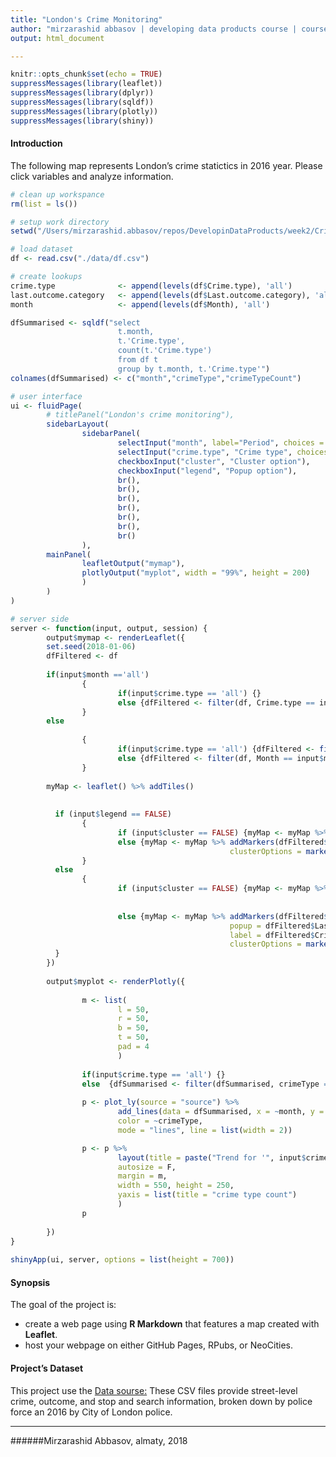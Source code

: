 ```yaml
---
title: "London's Crime Monitoring"
author: "mirzarashid abbasov | developing data products course | coursera | 06.JAN.2018"
output: html_document

---
```

```r
knitr::opts_chunk$set(echo = TRUE)
suppressMessages(library(leaflet))
suppressMessages(library(dplyr))
suppressMessages(library(sqldf))
suppressMessages(library(plotly))
suppressMessages(library(shiny))
```

#### Introduction
The following map represents London's crime statictics in 2016 year. Please click variables and analyze information.
```r
# clean up workspance
rm(list = ls())

# setup work directory
setwd("/Users/mirzarashid.abbasov/repos/DevelopinDataProducts/week2/CrimeMonitor")

# load dataset
df <- read.csv("./data/df.csv")

# create lookups
crime.type              <- append(levels(df$Crime.type), 'all')
last.outcome.category   <- append(levels(df$Last.outcome.category), 'all')
month                   <- append(levels(df$Month), 'all')

dfSummarised <- sqldf("select 
                        t.month, 
                        t.'Crime.type', 
                        count(t.'Crime.type') 
                        from df t
                        group by t.month, t.'Crime.type'")
colnames(dfSummarised) <- c("month","crimeType","crimeTypeCount")  

# user interface
ui <- fluidPage(
        # titlePanel("London's crime monitoring"),
        sidebarLayout(
                sidebarPanel(
                        selectInput("month", label="Period", choices = month, selected = 1),
                        selectInput("crime.type", "Crime type", choices = crime.type, selected = 1),
                        checkboxInput("cluster", "Cluster option"),
                        checkboxInput("legend", "Popup option"),
                        br(),
                        br(),
                        br(),
                        br(),
                        br(),
                        br(),
                        br()
                ),
        mainPanel(
                leafletOutput("mymap"),
                plotlyOutput("myplot", width = "99%", height = 200)
                )
        )
)

# server side        
server <- function(input, output, session) {
        output$mymap <- renderLeaflet({
        set.seed(2018-01-06)
        dfFiltered <- df
                        
        if(input$month =='all')
                {
                        if(input$crime.type == 'all') {} 
                        else {dfFiltered <- filter(df, Crime.type == input$crime.type)}
                }
        else  
                        
                {
                        if(input$crime.type == 'all') {dfFiltered <- filter(df, Month == input$month)}
                        else {dfFiltered <- filter(df, Month == input$month & Crime.type == input$crime.type)}
                }
          
        myMap <- leaflet() %>% addTiles()
          
        
          if (input$legend == FALSE) 
                {
                        if (input$cluster == FALSE) {myMap <- myMap %>% addMarkers(dfFiltered$Longitude, dfFiltered$Latitude)}
                        else {myMap <- myMap %>% addMarkers(dfFiltered$Longitude, dfFiltered$Latitude, 
                                                 clusterOptions = markerClusterOptions())}
                }
          else 
                {
                        if (input$cluster == FALSE) {myMap <- myMap %>% addMarkers(dfFiltered$Longitude, dfFiltered$Latitude, 
                                                                        popup = dfFiltered$Last.outcome.category,
                                                                        label = dfFiltered$Crime.ID)}
                        else {myMap <- myMap %>% addMarkers(dfFiltered$Longitude, dfFiltered$Latitude, 
                                                 popup = dfFiltered$Last.outcome.category,
                                                 label = dfFiltered$Crime.ID,
                                                 clusterOptions = markerClusterOptions())}
          }  
        })
                
        output$myplot <- renderPlotly({
                
                m <- list(
                        l = 50,
                        r = 50,
                        b = 50,
                        t = 50,
                        pad = 4
                        )   
                
                if(input$crime.type == 'all') {} 
                else  {dfSummarised <- filter(dfSummarised, crimeType == input$crime.type)}
          
                p <- plot_ly(source = "source") %>% 
                        add_lines(data = dfSummarised, x = ~month, y = ~crimeTypeCount, 
                        color = ~crimeType, 
                        mode = "lines", line = list(width = 2))

                p <- p %>%
                        layout(title = paste("Trend for '", input$crime.type, "' during 2016"),
                        autosize = F, 
                        margin = m,
                        width = 550, height = 250,
                        yaxis = list(title = "crime type count")
                        )
                p
          
        })
}
        
shinyApp(ui, server, options = list(height = 700))        

```

#### Synopsis
The goal of the project is:

* create a web page using **R Markdown** that features a map created with **Leaflet**.
* host your webpage on either GitHub Pages, RPubs, or NeoCities.

#### Project's Dataset
This project use the [Data sourse:](https://data.police.uk/data/) These CSV files provide street-level crime, outcome, and stop and search information, broken down by police force an 2016 by City of London police.

***
######Mirzarashid Abbasov, almaty, 2018